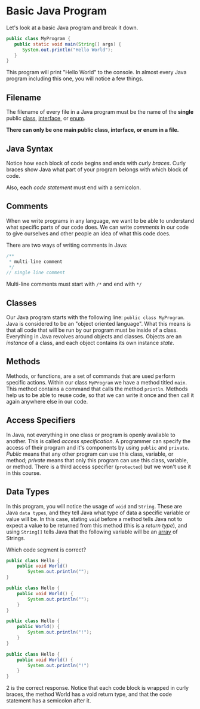 # Basic Java Program

Let's look at a basic Java program and break it down.

```java
public class MyProgram {
   public static void main(String[] args) {
      System.out.println("Hello World");
   }
}
```

This program will print "Hello World" to the console. In almost every Java program including this one, you will notice a few things.

## Filename

The filename of every file in a Java program must be the name of the **single** public [class](notion://www.notion.so/basic-java/classes), [interface](notion://www.notion.so/advanced/java/abstract-classes-and-interfaces#interfaces), or [enum](notion://www.notion.so/advanced/coming-soon).

**There can only be one main public class, interface, or enum in a file.**

## Java Syntax

Notice how each block of code begins and ends with *curly braces*. Curly braces show Java what part of your program belongs with which block of code.

Also, each *code statement* must end with a semicolon.

## Comments

When we write programs in any language, we want to be able to understand what specific parts of our code does. We can write *comments* in our code to give ourselves and other people an idea of what this code does.

There are two ways of writing comments in Java:

```java
/**
 * multi-line comment
 */
// single line comment
```

Multi-line comments must start with `/*` and end with `*/`

## Classes

Our Java program starts with the following line: `public class MyProgram`. Java is considered to be an "object oriented language". What this means is that all code that will be run by our program must be inside of a class. Everything in Java revolves around objects and classes. Objects are an *instance* of a class, and each object contains its own instance *state*.

## Methods

Methods, or functions, are a set of commands that are used perform specific actions. Within our class `MyProgram` we have a method titled `main`. This method contains a command that calls the method `println`. Methods help us to be able to reuse code, so that we can write it once and then call it again anywhere else in our code.

## Access Specifiers

In Java, not everything in one class or program is openly available to another. This is called *access specification*. A programmer can specify the access of their program and it's components by using `public` and `private`. *Public* means that any other program can use this class, variable, or method; *private* means that only this program can use this class, variable, or method. There is a third access specifier (`protected`) but we won't use it in this course.

## Data Types

In this program, you will notice the usage of `void` and `String`. These are Java `data types`, and they tell Java what type of data a specific variable or value will be. In this case, stating `void` before a method tells Java not to expect a value to be returned from this method (this is a *return type*), and using `String[]` tells Java that the following variable will be an [array](http://localhost:8000/arrays) of Strings.

<Quiz>
<QuizQuestion>Which code segment is correct?</QuizQuestion>
<QuizOption i="1">

```java
public class Hello {
    public void World()
        System.out.println("");
}
```

</QuizOption>
<QuizOption i="2" isCorrect>

```java
public class Hello {
    public void World() {
        System.out.println("");
    }
}
```

</QuizOption>
<QuizOption i="3">

```java
public class Hello {
    public World() {
        System.out.println("!");
    }
}
```

</QuizOption>
<QuizOption i="4">

```java
public class Hello {
    public void World() {
        System.out.println("!")
    }
}
```

</QuizOption>
<QuizAnswer>
2 is the correct response. Notice that each code block is wrapped in curly braces, the method World has a void return type, and that the code statement has a semicolon after it.
</QuizAnswer>
</Quiz>
